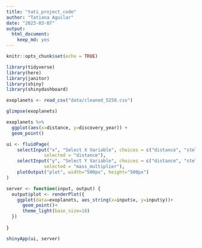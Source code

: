 ```yaml
---
title: "tati_project_code"
author: "Tatiana Aguilar"
date: "2023-03-07"
output: 
  html_document: 
    keep_md: yes
---
```


```r
knitr::opts_chunk$set(echo = TRUE)
```

```r
library(tidyverse)
library(here)
library(janitor)
library(shiny)
library(shinydashboard)
```

```r
exoplanets <- read_csv("data/cleaned_5250.csv")
```

```r
glimpse(exoplanets)
```

```r
exoplanets %>% 
  ggplot(aes(x=distance, y=discovery_year)) +
  geom_point()
```

```r
ui <- fluidPage(
    selectInput("x", "Select X Variable", choices = c("distance", "stellar_magnitude", "discovery_year", "mass_multiplier", "radius_multiplier", "orbital_period", "eccentricity"), 
              selected = "distance"),
    selectInput("y", "Select Y Variable", choices = c("distance", "stellar_magnitude", "discovery_year", "mass_multiplier", "radius_multiplier", "orbital_period", "eccentricity"), 
              selected = "mass_multiplier"),
    plotOutput("plot", width="500px", height="500px")
)

server <- function(input, output) {
  output$plot <- renderPlot({
    ggplot(data=exoplanets, aes_string(x=input$x, y=input$y))+
      geom_point()+
      theme_light(base_size=18)
  })
  
}

shinyApp(ui, server)
```


